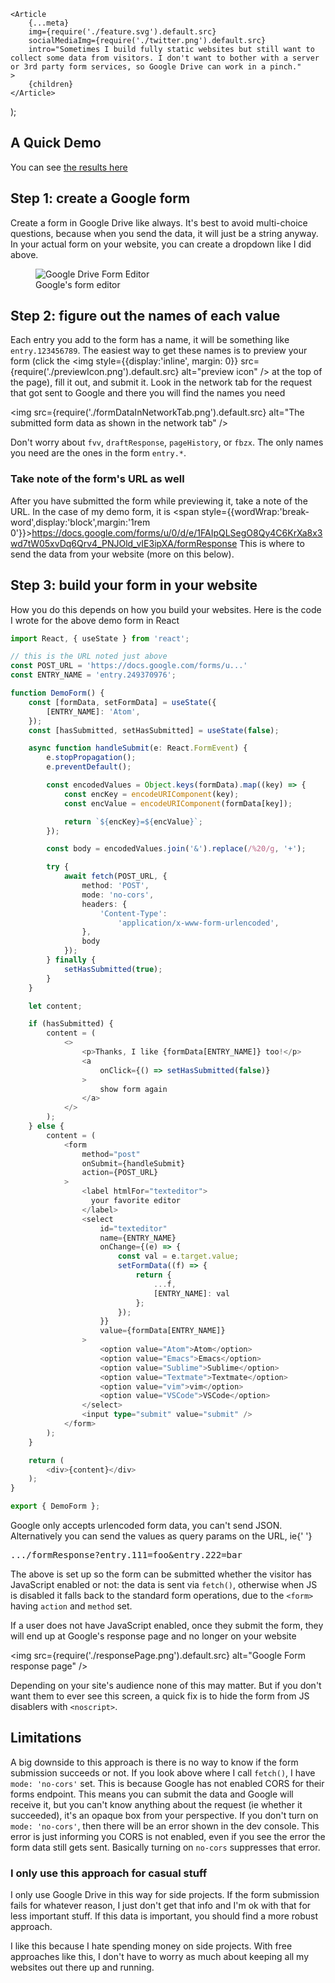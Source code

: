 
	<Article
		{...meta}
		img={require('./feature.svg').default.src}
		socialMediaImg={require('./twitter.png').default.src}
		intro="Sometimes I build fully static websites but still want to collect some data from visitors. I don't want to bother with a server or 3rd party form services, so Google Drive can work in a pinch."
	>
		{children}
	</Article>
);

## A Quick Demo

<DemoForm />

You can see [the results here](https://docs.google.com/spreadsheets/d/1oiqF1FUyBZmF5woz5quGMteEUYwYgLEYRqlpxj5dVWQ/edit?usp=sharing)

## Step 1: create a Google form

Create a form in Google Drive like always. It's best to avoid multi-choice questions, because when you send the data, it will just be a string anyway. In your actual form on your website, you can create a dropdown like I did above.

<figure>
	<img
		src={require('./formEditor.png').default.src}
		alt="Google Drive Form Editor"
	/>
	<figcaption>Google's form editor</figcaption>
</figure>

## Step 2: figure out the names of each value

Each entry you add to the form has a name, it will be something like `entry.123456789`. The easiest way to get these names is to preview your form (click the <img style={{display:'inline', margin: 0}} src={require('./previewIcon.png').default.src} alt="preview icon" /> at the top of the page), fill it out, and submit it. Look in the network tab for the request that got sent to Google and there you will find the names you need

<img
	src={require('./formDataInNetworkTab.png').default.src}
	alt="The submitted form data as shown in the network tab"
/>

Don't worry about `fvv`, `draftResponse`, `pageHistory`, or `fbzx`. The only names you need are the ones in the form `entry.*`.

### Take note of the form's URL as well

After you have submitted the form while previewing it, take a note of the URL. In the case of my demo form, it is <span style={{wordWrap:'break-word',display:'block',margin:'1rem 0'}}>https://docs.google.com/forms/u/0/d/e/1FAIpQLSegO8Qy4C6KrXa8x3wd7tW05xvDq6Qrv4_PNJOld_vIE3ipXA/formResponse</span> This is where to send the data from your website (more on this below).

## Step 3: build your form in your website

How you do this depends on how you build your websites. Here is the code I wrote for the above demo form in React

```typescript
import React, { useState } from 'react';

// this is the URL noted just above
const POST_URL = 'https://docs.google.com/forms/u...'
const ENTRY_NAME = 'entry.249370976';

function DemoForm() {
	const [formData, setFormData] = useState({
		[ENTRY_NAME]: 'Atom',
	});
	const [hasSubmitted, setHasSubmitted] = useState(false);

	async function handleSubmit(e: React.FormEvent) {
		e.stopPropagation();
		e.preventDefault();

		const encodedValues = Object.keys(formData).map((key) => {
			const encKey = encodeURIComponent(key);
			const encValue = encodeURIComponent(formData[key]);

			return `${encKey}=${encValue}`;
		});

		const body = encodedValues.join('&').replace(/%20/g, '+');

		try {
			await fetch(POST_URL, {
				method: 'POST',
				mode: 'no-cors',
				headers: {
					'Content-Type':
					    'application/x-www-form-urlencoded',
				},
				body
			});
		} finally {
			setHasSubmitted(true);
		}
	}

	let content;

	if (hasSubmitted) {
		content = (
			<>
				<p>Thanks, I like {formData[ENTRY_NAME]} too!</p>
				<a
					onClick={() => setHasSubmitted(false)}
				>
					show form again
				</a>
			</>
		);
	} else {
		content = (
			<form
				method="post"
				onSubmit={handleSubmit}
				action={POST_URL}
			>
				<label htmlFor="texteditor">
				  your favorite editor
				</label>
				<select
					id="texteditor"
					name={ENTRY_NAME}
					onChange={(e) => {
                        const val = e.target.value;
						setFormData((f) => {
							return {
								...f,
								[ENTRY_NAME]: val
							};
                        });
					}}
					value={formData[ENTRY_NAME]}
				>
					<option value="Atom">Atom</option>
					<option value="Emacs">Emacs</option>
					<option value="Sublime">Sublime</option>
					<option value="Textmate">Textmate</option>
					<option value="vim">vim</option>
					<option value="VSCode">VSCode</option>
				</select>
				<input type="submit" value="submit" />
			</form>
		);
	}

	return (
		<div>{content}</div>
	);
}

export { DemoForm };
```

<pitfall>
	Google only accepts urlencoded form data, you can't send JSON. Alternatively
	you can send the values as query params on the URL, ie{' '}
	<pre>.../formResponse?entry.111=foo&entry.222=bar</pre>
</pitfall>

The above is set up so the form can be submitted whether the visitor has JavaScript enabled or not: the data is sent via `fetch()`, otherwise when JS is disabled it falls back to the standard form operations, due to the `<form>` having `action` and `method` set.

If a user does not have JavaScript enabled, once they submit the form, they will end up at Google's response page and no longer on your website

<img
	src={require('./responsePage.png').default.src}
	alt="Google Form response page"
/>

Depending on your site's audience none of this may matter. But if you don't want them to ever see this screen, a quick fix is to hide the form from JS disablers with `<noscript>`.

## Limitations

A big downside to this approach is there is no way to know if the form submission succeeds or not. If you look above where I call `fetch()`, I have `mode: 'no-cors'` set. This is because Google has not enabled CORS for their forms endpoint. This means you can submit the data and Google will receive it, but you can't know anything about the request (ie whether it succeeded), it's an opaque box from your perspective. If you don't turn on `mode: 'no-cors'`, then there will be an error shown in the dev console. This error is just informing you CORS is not enabled, even if you see the error the form data still gets sent. Basically turning on `no-cors` suppresses that error.

### I only use this approach for casual stuff

I only use Google Drive in this way for side projects. If the form submission fails for whatever reason, I just don't get that info and I'm ok with that for less important stuff. If this data is important, you should find a more robust approach.

I like this because I hate spending money on side projects. With free approaches like this, I don't have to worry as much about keeping all my websites out there up and running.
